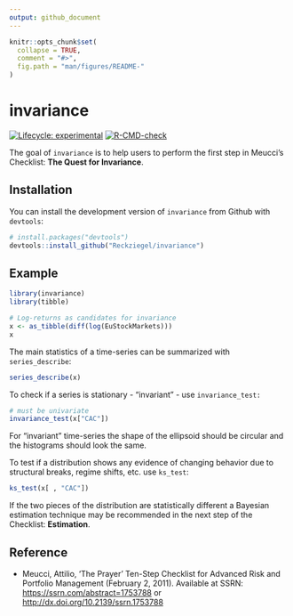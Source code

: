 ```yaml
---
output: github_document
---
```


<!-- README.md is generated from README.Rmd. Please edit that file -->

```r
knitr::opts_chunk$set(
  collapse = TRUE,
  comment = "#>",
  fig.path = "man/figures/README-"
)
```

# invariance

<!-- badges: start -->

[![Lifecycle: experimental](https://img.shields.io/badge/lifecycle-experimental-orange.svg)](https://lifecycle.r-lib.org/articles/stages.html#experimental) [![R-CMD-check](https://github.com/Reckziegel/invariance/actions/workflows/R-CMD-check.yaml/badge.svg)](https://github.com/Reckziegel/invariance/actions/workflows/R-CMD-check.yaml)

<!-- badges: end -->

The goal of `invariance` is to help users to perform the first step in Meucci's Checklist: **The Quest for Invariance**.

## Installation

You can install the development version of `invariance` from Github with `devtools`:

``` r
# install.packages("devtools")
devtools::install_github("Reckziegel/invariance")
```

## Example

```r
library(invariance)
library(tibble)

# Log-returns as candidates for invariance
x <- as_tibble(diff(log(EuStockMarkets)))
x
```

The main statistics of a time-series can be summarized with `series_describe`:

```r
series_describe(x)
```

To check if a series is stationary - "invariant" - use `invariance_test:`

```r
# must be univariate
invariance_test(x["CAC"])
```

For "invariant" time-series the shape of the ellipsoid should be circular and the histograms should look the same.

To test if a distribution shows any evidence of changing behavior due to structural breaks, regime shifts, etc. use `ks_test`:

```r
ks_test(x[ , "CAC"])
```

If the two pieces of the distribution are statistically different a Bayesian estimation technique may be recommended in the next step of the Checklist: **Estimation**.

## Reference

-   Meucci, Attilio, ‘The Prayer’ Ten-Step Checklist for Advanced Risk and Portfolio Management (February 2, 2011). Available at SSRN: <https://ssrn.com/abstract=1753788> or <http://dx.doi.org/10.2139/ssrn.1753788>

